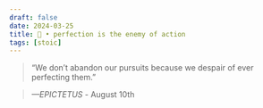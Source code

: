 ```yaml
---
draft: false 
date: 2024-03-25
title: 🗿 • perfection is the enemy of action
tags: [stoic]
---
```


>  “We don’t abandon our pursuits because we despair of ever perfecting them.”

> *—EPICTETUS* - August 10th
